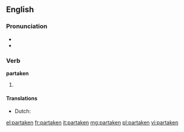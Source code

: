 ==English==

===Pronunciation===
* {{IPA|/pɑɻˈteɪkən/}}
* {{rhymes|eɪkən}}

===Verb===
'''partaken'''

# {{past participle of| to [[partake]]}}

====Translations====
* Dutch: {{t-|nl|deelgenomen}}

[[el:partaken]]
[[fr:partaken]]
[[it:partaken]]
[[mg:partaken]]
[[pl:partaken]]
[[vi:partaken]]